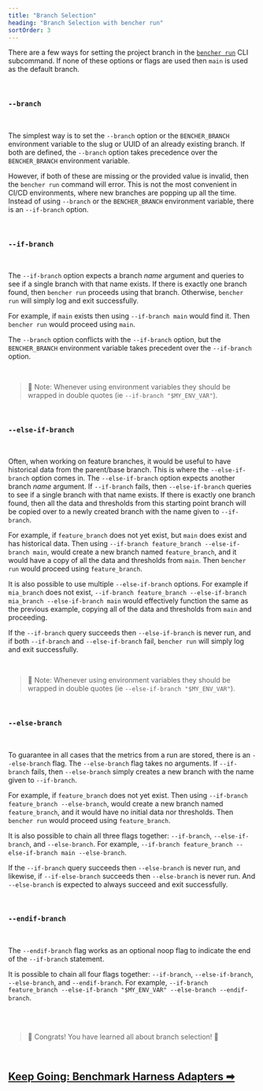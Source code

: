 ```yaml
---
title: "Branch Selection"
heading: "Branch Selection with bencher run"
sortOrder: 3
---
```


There are a few ways for setting the project branch in the <code><a href="/docs/explanation/bencher-run">bencher run</a></code> CLI subcommand.
If none of these options or flags are used then `main` is used as the default branch.

<br />

### `--branch`

<br />

The simplest way is to set the `--branch` option or the `BENCHER_BRANCH` environment variable to the slug or UUID of an already existing branch.
If both are defined, the `--branch` option takes precedence over the `BENCHER_BRANCH` environment variable.

However, if both of these are missing or the provided value is invalid, then the `bencher run` command will error.
This is not the most convenient in CI/CD environments, where new branches are popping up all the time.
Instead of using `--branch` or the `BENCHER_BRANCH` environment variable, there is an `--if-branch` option.

<br />

### `--if-branch`

<br />

The `--if-branch` option expects a branch _name_ argument and queries to see if a single branch with that name exists.
If there is exactly one branch found, then `bencher run` proceeds using that branch.
Otherwise, `bencher run` will simply log and exit successfully.

For example, if `main` exists then using `--if-branch main` would find it. Then `bencher run` would proceed using `main`.

The `--branch` option conflicts with the `--if-branch` option, but the `BENCHER_BRANCH` environment variable takes precedent over the `--if-branch` option.

<br />

> 🐰 Note: Whenever using environment variables they should be wrapped in double quotes (ie `--if-branch "$MY_ENV_VAR"`).

<br />

### `--else-if-branch`

<br />

Often, when working on feature branches, it would be useful to have historical data from the parent/base branch.
This is where the `--else-if-branch` option comes in.
The `--else-if-branch` option expects another branch _name_ argument.
If `--if-branch` fails, then `--else-if-branch` queries to see if a single branch with that name exists.
If there is exactly one branch found, then all the data and thresholds from this starting point branch will be copied over to a newly created branch with the name given to `--if-branch`.

For example, if `feature_branch` does not yet exist, but `main` does exist and has historical data.
Then using `--if-branch feature_branch --else-if-branch main`, would create a new branch named `feature_branch`,
and it would have a copy of all the data and thresholds from `main`.
Then `bencher run` would proceed using `feature_branch`.

It is also possible to use multiple `--else-if-branch` options.
For example if `mia_branch` does not exist, `--if-branch feature_branch --else-if-branch mia_branch --else-if-branch main`
would effectively function the same as the previous example, copying all of the data and thresholds from `main` and proceeding.

If the `--if-branch` query succeeds then `--else-if-branch` is never run, and if both `--if-branch` and `--else-if-branch` fail, `bencher run` will simply log and exit successfully.

<br />

> 🐰 Note: Whenever using environment variables they should be wrapped in double quotes (ie `--else-if-branch "$MY_ENV_VAR"`).

<br />

### `--else-branch`

<br />

To guarantee in all cases that the metrics from a run are stored, there is an `--else-branch` flag.
The `--else-branch` flag takes no arguments.
If `--if-branch` fails, then `--else-branch` simply creates a new branch with the name given to `--if-branch`.

For example, if `feature_branch` does not yet exist.
Then using `--if-branch feature_branch --else-branch`, would create a new branch named `feature_branch`,
and it would have no initial data nor thresholds.
Then `bencher run` would proceed using `feature_branch`.

It is also possible to chain all three flags together: `--if-branch`, `--else-if-branch`, and `--else-branch`.
For example, `--if-branch feature_branch --else-if-branch main --else-branch`.

If the `--if-branch` query succeeds then `--else-branch` is never run, and likewise, if `--if-else-branch` succeeds then `--else-branch` is never run.
And `--else-branch` is expected to always succeed and exit successfully.

<br />

### `--endif-branch`

<br />

The `--endif-branch` flag works as an optional noop flag to indicate the end of the `--if-branch` statement.

It is possible to chain all four flags together: `--if-branch`, `--else-if-branch`, `--else-branch`, and `--endif-branch`.
For example, `--if-branch feature_branch --else-if-branch "$MY_ENV_VAR" --else-branch --endif-branch`.

<br />
<br />

> 🐰 Congrats! You have learned all about branch selection! 🎉

<br/>

<h2><a href="/docs/explanation/adapters">Keep Going: Benchmark Harness Adapters ➡</a></h2>
